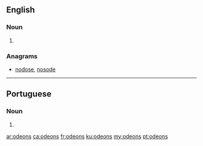 ==English==

===Noun===
{{head|en|plural}}

# {{plural of|odeon|lang=en}}

===Anagrams===
* [[nodose#English|nodose]], [[nosode#English|nosode]]

----

==Portuguese==

===Noun===
{{head|pt|plural|g=m}}

# {{plural of|odeom|lang=pt}}

[[ar:odeons]]
[[ca:odeons]]
[[fr:odeons]]
[[ku:odeons]]
[[my:odeons]]
[[pt:odeons]]